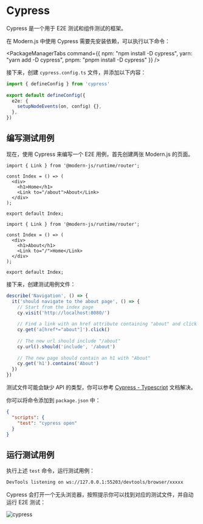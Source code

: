 # Cypress

Cypress 是一个用于 E2E 测试和组件测试的框架。

在 Modern.js 中使用 Cypress 需要先安装依赖，可以执行以下命令：


<PackageManagerTabs command={{ npm: "npm install -D cypress", yarn: "yarn add -D cypress", pnpm: "pnpm install -D cypress" }} />

接下来，创建 `cypress.config.ts` 文件，并添加以下内容：

```ts
import { defineConfig } from 'cypress'
 
export default defineConfig({
  e2e: {
    setupNodeEvents(on, config) {},
  },
})
```

## 编写测试用例

现在，使用 Cypress 来编写一个 E2E 用例，首先创建两张 Modern.js 的页面。

```tsx title="routes/page.tsx"
import { Link } from '@modern-js/runtime/router';

const Index = () => (
  <div>
    <h1>Home</h1>
    <Link to="/about">About</Link>
  </div>
);

export default Index;
```

```tsx title="routes/about/page.tsx"
import { Link } from '@modern-js/runtime/router';

const Index = () => (
  <div>
    <h1>About</h1>
    <Link to="/">Home</Link>
  </div>
);

export default Index;
```

接下来，创建测试用例文件：

```ts title="cypress/e2e/app.cy.ts"
describe('Navigation', () => {
  it('should navigate to the about page', () => {
    // Start from the index page
    cy.visit('http://localhost:8080/')
 
    // Find a link with an href attribute containing "about" and click it
    cy.get('a[href*="about"]').click()
 
    // The new url should include "/about"
    cy.url().should('include', '/about')
 
    // The new page should contain an h1 with "About"
    cy.get('h1').contains('About')
  })
})
```

测试文件可能会缺少 API 的类型，你可以参考 [Cypress - Typescript](https://docs.cypress.io/guides/tooling/typescript-support#Configure-tsconfigjson) 文档解决。

你可以将命令添加到 `package.json` 中：

```json title="package.json"
{
  "scripts": {
    "test": "cypress open"
  }
}
```

## 运行测试用例

执行上述 `test` 命令，运行测试用例：

```bash
DevTools listening on ws://127.0.0.1:55203/devtools/browser/xxxxx
```

Cypress 会打开一个无头浏览器，按照提示你可以找到对应的测试文件，并自动运行 E2E 测试：

![cypress](https://lf3-static.bytednsdoc.com/obj/eden-cn/nuvjhpqnuvr/cypress.jpg)